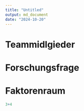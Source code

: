 ```yaml
---
title: "Untitled"
output: md_document
date: "2024-10-20"
---
```


# Teammidlgieder

# Forschungsfrage

# Faktorenraum
```r
3+4
```
